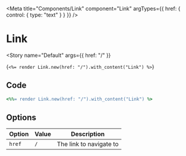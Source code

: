 ---
---


<Meta
  title="Components/Link"
  component="Link"
  argTypes={{
    href: {
      control: { type: "text" }
    }
  }}
/>

# Link

<Story
  name="Default"
  args={{
    href: "/"
  }}
>
  {`<%= render Link.new(href: "/").with_content("Link") %>`}
</Story>

## Code

```ruby
<%%= render Link.new(href: "/").with_content("Link") %>
```

## Options

| Option | Value | Description             |
| ------ | ----- | ----------------------- |
| `href` | `/`   | The link to navigate to |
